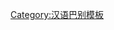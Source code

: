 {{User language-N|cmn-dongbei|贼个用户'''[[:Category:cmn-dongbei 母語使用者|打小就会]]'''唆'''[[:Category:cmn-dongbei 使用者|东北话]]'''。|东北官话|9|9}}<noinclude>[[Category:汉语巴别模板]]</noinclude>